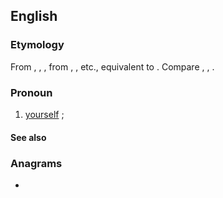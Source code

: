 {{also|Thyself}}
==English==

===Etymology===
From {{inh|en|enm|thy-selfe}}, {{m|enm|thiself}}, {{m|enm|thi-zelf}}, from {{der|en|ang|þīnes silfes}}, {{m|ang|þīnre sylfre}}, etc., equivalent to {{compound|en|thy|self}}. Compare {{cog|enm|thou-self}}, {{cog|ang|þē sylfum}}, {{m|ang|þē selfum}}.

===Pronoun===
{{head|en|pronoun|cat2=second person pronouns}}

# {{lb|en|archaic|literary|dialectal}} [[yourself]] {{qualifier|as the object of a verb or preposition or as an intensifier}}; {{non-gloss definition|reflexive case of ''[[thou]]''}}
#: {{ux|en|Thou hast only '''thyself''' to blame.}}
#: {{ux|en|Thou '''thyself''' art to blame.}}

====See also====
{{English personal pronouns}}

===Anagrams===
* {{anagrams|en|Flythes}}